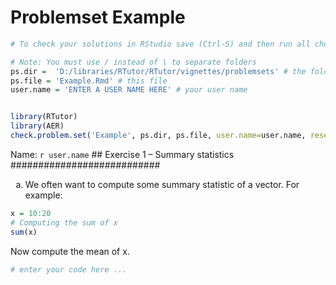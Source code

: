 # Problemset Example

```r

# To check your solutions in RStudio save (Ctrl-S) and then run all chunks (Ctrl-Alt-R)

# Note: You must use / instead of \ to separate folders
ps.dir =  'D:/libraries/RTutor/RTutor/vignettes/problemsets' # the folder in which this file is stored
ps.file = 'Example.Rmd' # this file
user.name = 'ENTER A USER NAME HERE' # your user name


library(RTutor)
library(AER)
check.problem.set('Example', ps.dir, ps.file, user.name=user.name, reset=FALSE)
```

Name: `r user.name`
## Exercise 1 -- Summary statistics ###########################

a) We often want to compute some summary statistic of a vector.
For example:

```r
x = 10:20
# Computing the sum of x
sum(x)
```

Now compute the mean of x.

```r
# enter your code here ...
```




